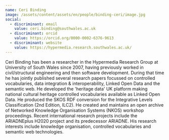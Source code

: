```yaml
---
name: Ceri Binding
image: /assets/content/assets/en/people/binding-ceri/image.jpg
social:
  - discriminant: email
    value: ceri.binding@southwales.ac.uk
  - discriminant: orcid
    value: https://orcid.org/0000-0002-6376-9613
  - discriminant: website
    value: https://hypermedia.research.southwales.ac.uk/
---
```

Ceri Binding has been a researcher in the Hypermedia Research Group at University of South Wales since 2007, having previously worked in civil/structural engineering and then software development. During that time he has jointly published several research papers focussed on controlled vocabularies, data integration & interoperability, Linked Open Data and the semantic web. He developed the 'heritage data' UK platform making national cultural heritage controlled vocabularies available as Linked Open Data. He produced the SKOS RDF conversion for the Integrative Levels Classification (2nd Edition, ILC2). He created and maintains an open archive of Networked Knowledge Organisation Systems (NKOS) workshop proceedings. Recent international research projects include the ARIADNEplus H2020 project and its predecessor ARIADNE. His research interests include knowledge organisation, controlled vocabularies and semantic web technologies.